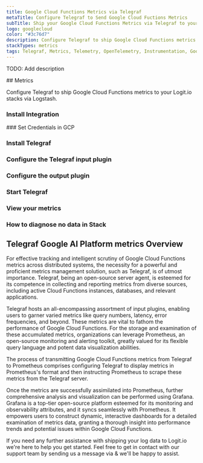 ```yaml
---
title: Google Cloud Functions Metrics via Telegraf
metaTitle: Configure Telegraf to Send Google Cloud Fuctions Metrics
subTitle: Ship your Google Cloud Functions Metrics via Telegraf to your Logit.io Stack
logo: googlecloud
color: "#3c76d7"
description: Configure Telegraf to ship Google Cloud Functions metrics to Logit.io. Get started using our Telegraf Google Cloud Functions metrics example configuration.
stackTypes: metrics
tags: Telegraf, Metrics, Telemetry, OpenTelemetry, Instrumentation, Google Cloud Functions, Serverless Computing
---
```


TODO: Add description

<Steps>
  ## Metrics

  Configure Telegraf to ship Google Cloud Functions metrics to your Logit.io stacks via Logstash.
  
  ### Install Integration
  <InstallIntegration/>
  ### Set Credentials in GCP

  <SetGCPCredentials intro="Google Cloud Functions, a serverless execution environment in Google Cloud, allows developers to build and connect cloud services with code."/>
  
  ### Install Telegraf

  <InstallTelegraf />

  ### Configure the Telegraf input plugin

  <TelegrafStackDriverInput metric_type="cloudfunctions.googleapis.com"/>

  ### Configure the output plugin

  <TelegrafOutputPlugin />

  ### Start Telegraf

  <StartTelegraf />

  ### View your metrics
  <LaunchStack stackType="metrics" source="Google_Cloud_Functions_Metrics_via_Telegraf" utmMedium="metrics" utmCampaign="telegraf-GoogleCloudFunctions-metrics" />

  ### How to diagnose no data in Stack

  <DiagnoseNoData />
</Steps>

## Telegraf Google AI Platform metrics Overview

For effective tracking and intelligent scrutiny of Google Cloud Functions metrics across distributed systems, 
the necessity for a powerful and proficient metrics management solution, such as Telegraf, is of utmost importance. 
Telegraf, being an open-source server agent, is esteemed for its competence in collecting and reporting metrics 
from diverse sources, including active Cloud Functions instances, databases, and relevant applications.

Telegraf hosts an all-encompassing assortment of input plugins, enabling users to garner varied metrics 
like query numbers, latency, error frequencies, and beyond. These metrics are vital to fathom the 
performance of Google Cloud Functions. For the storage and examination of these accumulated metrics, 
organizations can leverage Prometheus, an open-source monitoring and alerting toolkit, greatly valued 
for its flexible query language and potent data visualization abilities.

The process of transmitting Google Cloud Functions metrics from Telegraf to Prometheus comprises configuring 
Telegraf to display metrics in Prometheus's format and then instructing Prometheus to scrape these metrics 
from the Telegraf server.

Once the metrics are successfully assimilated into Prometheus, further comprehensive analysis and 
visualization can be performed using Grafana. Grafana is a top-tier open-source platform esteemed 
for its monitoring and observability attributes, and it syncs seamlessly with Prometheus. It 
empowers users to construct dynamic, interactive dashboards for a detailed examination of metrics 
data, granting a thorough insight into performance trends and potential issues within Google Cloud Functions.

If you need any further assistance with shipping your log data to Logit.io we're here to help you get started. 
Feel free to get in contact with our support team by sending us a message via <IntercomButton text="live chat" /> & we'll be happy to assist.